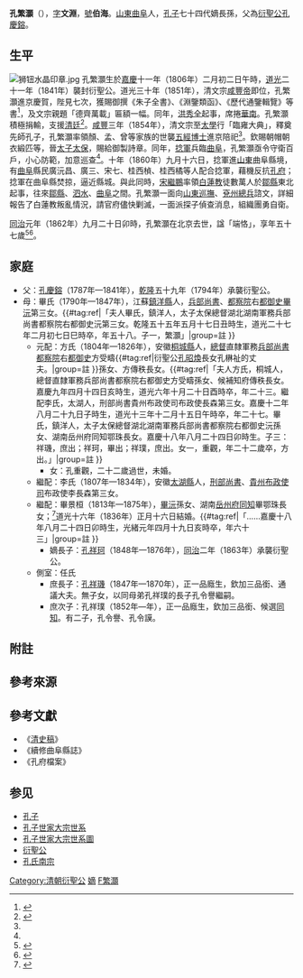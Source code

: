 {{Infobox_officeholder
| name = 孔繁灝
| image name =Kong Fanhao - tombstone - seen from south - P1060278.JPG
| width =250px
| now =孔子第七十四世嫡長孫
| period =
| Sex = 男
| date of birth =[[嘉慶|嘉慶]]十一年二月初二日午時<br>{{birth date|1806|3|21}}
| date of death =[[同治|同治]]元年九月二十日卯時<br>{{death date and age|1862|11|11|1806|3|21}}
| different name = 文淵（字）<br>伯海（號）
| Native place =[[山東省|山東省]][[兖州府|兖州府]][[曲阜縣|曲阜縣]]<br>（今[[山東省|山東省]][[曲阜市|曲阜市]]）
| place of death =
| place of birth =
| spouse = 畢氏
| educate = 
| past = 
* 衍聖公 <span style="color: blue;">(1841年-1862年)</span>
| relatives = 
[[孔子|孔子]] (遠祖)<br>
[[孔昭煥|孔昭煥]] (曾祖父)<br>
[[孔憲培|孔憲培]] (祖父)<br>
[[孔憲增|孔憲增]] (本生祖父)<br>
[[孔慶鎔|孔慶鎔]] (父)<br>
[[孔祥珂|孔祥珂]] (子)
}}

'''孔繁灝'''（{{bd|1806年|3月21日|1862年|11月11日|catIdx=K}}），[[表字|字]]'''文淵'''，[[號|號]]'''伯海'''。[[山東|山東]][[曲阜|曲阜]]人，[[孔子|孔子]]七十四代嫡長孫，父為[[衍聖公|衍聖公]][[孔慶鎔|孔慶鎔]]。

==生平==
[[File:狮钮水晶印章.jpg|thumb]]
孔繁灝生於[[嘉慶|嘉慶]]十一年（1806年）二月初二日午時，[[道光|道光]]二十一年（1841年）襲封衍聖公{{r|jp|page1=14}}。道光三十年（1851年），清文宗[[咸豐帝|咸豐帝]]即位，孔繁灝進京慶賀，陛見七次，獲賜御撰《朱子全書》、《淵鑒類函》、《歷代通鑒輯覽》等書<ref name="dm2000">{{cite book |author1=孔德懋 |title=孔子家族全书: 家族世系 |date=2000 |publisher=[[遼海出版社|遼海出版社]] |isbn=9787806491379}}</ref>，及文宗親題「德齊萬載」匾額一幅。同年，[[洪秀全|洪秀全]]起事，席捲[[華南|華南]]。孔繁灝積極捐輸，支援[[清廷|清廷]]<ref name=cl>{{cite journal |author1=齐鲁书社 |title=曲阜孔府档案史料选编 |date=1980 |volume=1 |issue=1 |page=10 |url=https://books.google.com.tw/books?id=JmsZAQAAMAAJ |accessdate=2020-11-22}}</ref>。[[咸豐|咸豐]]三年（1854年），清文宗至[[太學|太學]]行「臨雍大典」，釋奠先師孔子，孔繁灝率領顏、孟、曾等家族的世襲[[五經博士|五經博士]]進京陪祀<ref name="dm2000" />。欽賜朝帽朝衣緞匹等，晉[[太子太保|太子太保]]，賜給御製詩章。同年，[[捻軍|捻軍]]兵臨[[曲阜|曲阜]]，孔繁灝亟令守衛百戶，小心防範，加意巡查<ref name=cl />。十年（1860年）九月十六日，捻軍進[[山東|山東]]曲阜縣境，有[[曲阜|曲阜]]縣民廣沅昌、廣三、宋七、桂西楨、桂西橘等人配合捻軍，藉機反抗[[孔府|孔府]]；捻軍在曲阜縣焚掠，逼近縣城{{r|dm2000-7|page1=186-187}}。與此同時，[[宋繼鵬|宋繼鵬]]率領[[白蓮教|白蓮教]]徒數萬人於[[鄒縣|鄒縣]]東北起事，往來[[鄒縣|鄒縣]]、[[泗水县|泗水]]、[[曲阜|曲阜]]之間。孔繁灝一面向[[山東巡撫|山東巡撫]]、[[兗州|兗州]][[總兵|總兵]]諮文，詳細報告了白蓮教叛亂情況，請官府儘快剿滅，一面派探子偵查消息，組織團勇自衛。

[[同治|同治]]元年（1862年）九月二十日卯時，孔繁灝在北京去世，諡「端恪」，享年五十七歲{{r|jp|page1=14}}<ref>{{cite web |title=穆宗毅皇帝實錄 卷之四十四 同治元年 九月 二十一日 |url=http://sillok.history.go.kr/mc/id/qsilok_011_0440_0010_0010_0010_0080 |website=明清實錄}}</ref><ref>{{cite web |title=穆宗毅皇帝實錄 卷之四十五 同治元年 十月 四日 |url=http://sillok.history.go.kr/mc/id/qsilok_011_0450_0010_0010_0040_0070 |access-date=2020-11-22 |archive-date=2020-11-30 |archive-url=https://web.archive.org/web/20201130105500/http://sillok.history.go.kr/mc/id/qsilok_011_0450_0010_0010_0040_0070 |dead-url=no }}</ref>。

==家庭==
*父：[[孔慶鎔|孔慶鎔]]（1787年—1841年），[[乾隆|乾隆]]五十九年（1794年）承襲衍聖公。
*母：畢氏（1790年—1847年），江蘇[[鎮洋縣|鎮洋縣]]人，[[兵部尚書|兵部尚書]]、[[都察院|都察院]]右[[都御史|都御史]][[畢沅|畢沅]]第三女。{{#tag:ref|「夫人畢氏，鎮洋人，太子太保總督湖北湖南軍務兵部尚書都察院右都御史沅第三女。乾隆五十五年五月十七日丑時生，道光二十七年二月初七日巳時卒，年五十八。子一，繁灝」|group=註 }}
**元配：方氏（1804年—1826年），安徽[[桐城縣|桐城縣]]人，[[總督|總督]]直隸軍務[[兵部尚書|兵部尚書]][[都察院|都察院]]右[[都御史|都御史]]方受疇{{#tag:ref|衍聖公[[孔昭煥|孔昭煥]]長女孔楙祉的丈夫。{{r|jp|page1=13}}|group=註 }}孫女、方傳秩長女。{{#tag:ref|「夫人方氏，桐城人，總督直隸軍務兵部尚書都察院右都御史方受疇孫女、候補知府傳秩長女。嘉慶九年四月十四日亥時生，道光六年十月二十日酉時卒，年二十三。繼配李氏，太湖人，刑部尚書貴州布政使司布政使長森第三女。嘉慶十二年八月二十九日子時生，道光十三年十二月十五日午時卒，年二十七。畢氏，鎮洋人，太子太保總督湖北湖南軍務兵部尚書都察院右都御史沅孫女、湖南岳州府同知鄂珠長女。嘉慶十八年八月二十四日卯時生。子三：祥璣，庶出；祥珂，畢出；祥璞，庶出。女一，重觀，年二十二歲卒，方出。」|group=註 }}
***女：孔重觀，二十二歲過世，未婚。
**繼配：李氏（1807年—1834年），安徽[[太湖縣|太湖縣]]人，[[刑部尚書|刑部尚書]]、[[貴州等處承宣布政使司|貴州布政使司]]布政使李長森第三女。
**繼配：畢景桓（1813年—1875年），[[畢沅|畢沅]]孫女、湖南[[岳州府|岳州府]][[同知|同知]]畢鄂珠長女；<ref>{{cite book |author1=孔繁银 |title=衍圣公府见闻 |date=1992-04 |publisher=[[齊魯書社|齊魯書社]] |isbn=9787533302559 |page=361}}</ref>道光十六年（1836年）正月十六日結婚。{{r|dm1999-09|page1=100, 303}}{{#tag:ref|「……嘉慶十八年八月二十四日卯時生，光緒元年四月十九日亥時卒，年六十三」{{r|gb1936|page1=19}}|group=註 }}
***嫡長子：[[孔祥珂|孔祥珂]]（1848年—1876年），[[同治|同治]]二年（1863年）承襲衍聖公。{{r|gb1936|page1=19}}
**側室：任氏
***庶長子：[[孔祥璣|孔祥璣]]（1847年—1870年），正一品廕生，欽加三品銜、通議大夫。無子女，以同母弟孔祥璞的長子孔令譽繼嗣。
***庶次子：孔祥璞（1852年—年），正一品廕生，欽加三品銜、候選[[同知|同知]]。有二子，孔令譽、孔令謨。

==附註==
{{Reflist|2|group=註}}

==參考來源==
{{Reflist|2
|refs=
<ref name=jp>{{cite web |title=孔氏大宗支譜 |url=https://www.familysearch.org/search/catalog/1089730 |website=[[FamilySearch|FamilySearch]] |access-date=2020-11-22 |archive-date=2021-01-10 |archive-url=https://web.archive.org/web/20210110113003/https://www.familysearch.org/search/catalog/1089730 |dead-url=no }}</ref>
<ref name="dm1999-09">{{cite book |author1=高建軍 |editor=孔德懋 |title=《孔子家族全書》家規禮儀 |date=1999-09 |location=[[遼海出版社|遼海出版社]] |isbn=7806491376}}</ref>
<ref name=gb1936>{{cite web |title=《曲阜孔氏漁村公派譜》（곡부공씨 어촌공파보），1936年版；孔子年譜 |url=https://www.familysearch.org/ark:/61903/3:1:3QS7-L979-59Q9-K?i=93&cc=1398522 |website=[[FamilySearch|FamilySearch]]}}</ref>
<ref name="dm2000-7">{{cite book |author1=孔德懋 |title=孔子家族全书: 家事本末 |date=2000 |publisher=[[遼海出版社|遼海出版社]] |isbn=9787806491379}}</ref>
}}

==參考文獻==
*《[[清史稿|清史稿]]》
*《續修曲阜縣誌》
*《孔府檔案》
{{commonscat|Tomb of Kong Fanhao|孔繁灏之墓}}

==参见==
*[[孔子|孔子]]
*[[孔子世家大宗世系|孔子世家大宗世系]]
*[[孔子世家大宗世系圖|孔子世家大宗世系圖]]
*[[衍聖公|衍聖公]]
*[[孔氏南宗|孔氏南宗]]

{{start box}}
{{s-before|父[[孔慶鎔|孔慶鎔]]}}
{{s-title|[[衍聖公|衍聖公]]|1841年—1862年}}
{{s-after|嫡長子[[孔祥珂|孔祥珂]]}}
{{end box}}
{{衍圣公}}

[[Category:清朝衍聖公|Category:清朝衍聖公]]
[[Category:孔子七十四代孫|嫡]]
[[Category:孔姓|F繁灝]]
